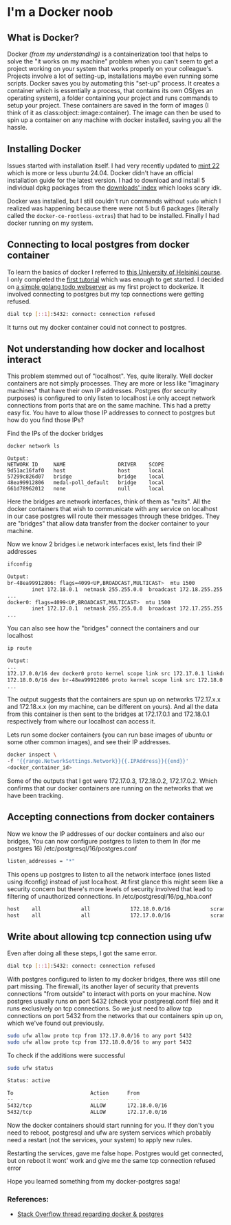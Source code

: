 
# I'm a Docker noob

## What is Docker?
Docker _(from my understanding)_ is a containerization tool that helps to solve the "it works on my machine" 
problem when you can't seem to get a project working on your system that works properly on your colleague's. Projects
involve a lot of setting-up, installations maybe even running some scripts. Docker saves you by automating this "set-up" process.
It creates a container which is essentially a process, that contains its own OS(yes an operating system), a folder containing your project 
and runs commands to setup your project. These containers are saved in the form of images (I think of it as class:object::image:container).
The image can then be used to spin up a container on any machine with docker installed, saving you all the hassle.

## Installing Docker 
Issues started with installation itself. I had very recently updated to [mint 22](https://www.linuxmint.com/edition.php?id=316) 
which is more or less ubuntu 24.04. Docker didn't have an official installation guide for the latest version. 
I had to download and install 5 individual dpkg packages from the [downloads' index](https://download.docker.com/linux/ubuntu/) which looks scary idk.

Docker was installed, but I still couldn't run commands without <code>sudo</code> which I realized was happening 
because there were not 5 but 6 packages (literally called the `docker-ce-rootless-extras`) that had to be installed. 
Finally I had docker running on my system.

## Connecting to local postgres from docker container 
To learn the basics of docker I referred to [this University of Helsinki course](https://devopswithdocker.com).
I only completed the [first tutorial](https://devopswithdocker.com/part-1/section-1) which was enough to get started.
I decided on [a simple golang todo webserver](github.com/craniacshencil/got_to_do) as my first project to dockerize.
It involved connecting to postgres but my tcp connections were getting refused. 
```sh
dial tcp [::1]:5432: connect: connection refused
```
It turns out my docker container could not connect to postgres.

## Not understanding how docker and localhost interact
This problem stemmed out of "localhost". Yes, quite literally. Well docker containers are not simply processes.
They are more or less like "imaginary machines" that have their own IP addresses. Postgres (for security purposes) 
is configured to only listen to localhost i.e
only accept network connections from ports that are on the same machine. This had a pretty easy fix. 
You have to allow those IP addresses to connect to postgres but how do you find those IPs?

Find the IPs of the docker bridges
```sh
docker network ls
```

```
Output:
NETWORK ID     NAME                 DRIVER    SCOPE
9d51ac16faf0   host                 host      local
57299c826d07   bridge               bridge    local
48ea99912806   medal-poll_default   bridge    local
661d78962012   none                 null      local
```

Here the bridges are network interfaces, think of them as "exits". All the docker containers that wish to communicate with any service on localhost in our case postgres will route their messages through these bridges. They are "bridges" that allow data transfer from the docker container to your machine. 

Now we know 2 bridges i.e network interfaces exist, lets find their IP addresses

```sh
ifconfig
```

```sh
Output:
br-48ea99912806: flags=4099<UP,BROADCAST,MULTICAST>  mtu 1500
        inet 172.18.0.1  netmask 255.255.0.0  broadcast 172.18.255.255
...
docker0: flags=4099<UP,BROADCAST,MULTICAST>  mtu 1500
        inet 172.17.0.1  netmask 255.255.0.0  broadcast 172.17.255.255
...
```

You can also see how the "bridges" connect the containers and our localhost 
```sh
ip route 
```
```sh
Output:
...
172.17.0.0/16 dev docker0 proto kernel scope link src 172.17.0.1 linkdown 
172.18.0.0/16 dev br-48ea99912806 proto kernel scope link src 172.18.0.1 linkdown 
...
```
The output suggests that the containers are spun up on networks 172.17.x.x and 172.18.x.x (on my machine, can be different on yours).
And all the data from this container is then sent to the bridges at 172.17.0.1 and 172.18.0.1 respectively from where our localhost can access it. 

Lets run some docker containers (you can run base images of ubuntu or some other common images), and see their IP addresses.
```sh
docker inspect \
-f '{{range.NetworkSettings.Network}}{{.IPAddress}}{{end}}'
<docker_container_id>
```
Some of the outputs that I got were 172.17.0.3, 172.18.0.2, 172.17.0.2. Which confirms that our docker containers are running on the networks that we have been tracking.


## Accepting connections from docker containers 
Now we know the IP addresses of our docker containers and also our bridges, You can now configure postgres to listen to them
In (for me postgres 16) /etc/postgresql/16/postgres.conf
```sh
listen_addresses = "*"
```

This opens up postgres to listen to all the network interface (ones listed using ifconfig) instead of just localhost.
At first glance this might seem like a security concern but there's more levels of security involved that lead to filtering of 
unauthorized connections.
In /etc/postgresql/16/pg_hba.conf
```sh
host    all             all             172.18.0.0/16             scram-sha-256
host    all             all             172.17.0.0/16             scram-sha-256
```

## Write about allowing tcp connection using ufw
Even after doing all these steps, I got the same error. 
```sh
dial tcp [::1]:5432: connect: connection refused
```
With postgres configured to listen to my docker bridges, there was still one part missing. The firewall, its another layer of security that prevents connections "from outside" to interact with ports on your machine.
Now postgres usually runs on port 5432 (check your postgresql.conf file) and it runs exclusively on tcp connections.
So we just need to allow tcp connections on port 5432 from the networks that our containers spin up on, which we've found out previously.

```sh
sudo ufw allow proto tcp from 172.17.0.0/16 to any port 5432
sudo ufw allow proto tcp from 172.18.0.0/16 to any port 5432
```

To check if the additions were successful
```sh
sudo ufw status
```

```sh
Status: active

To                         Action      From
--                         ------      ----
5432/tcp                   ALLOW       172.18.0.0/16             
5432/tcp                   ALLOW       172.17.0.0/16
```

Now the docker containers should start running for you. If they don't you need to reboot, postgresql and ufw are system services which probably need a restart (not the services, your system) to apply new rules.

Restarting the services, gave me false hope. Postgres would get connected, but on reboot it wont' work and give me the same tcp connection refused error

Hope you learned something from my docker-postgres saga! 


### References:
- [Stack Overflow thread regarding docker & postgres](https://stackoverflow.com/questions/31249112/allow-docker-container-to-connect-to-a-local-host-postgres-database)
